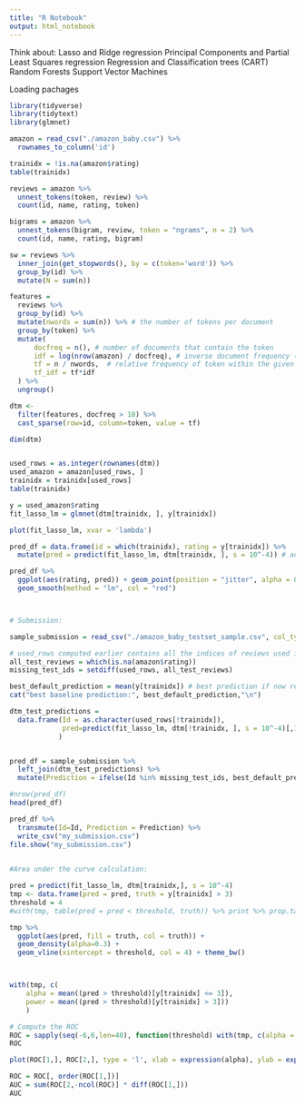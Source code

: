 ```yaml
---
title: "R Notebook"
output: html_notebook
---
```


Think about:
Lasso and Ridge regression
Principal Components and Partial Least Squares regression
Regression and Classification trees (CART)
Random Forests
Support Vector Machines



Loading pachages
```r
library(tidyverse) 
library(tidytext)
library(glmnet)

```

```r
amazon = read_csv("./amazon_baby.csv") %>%
  rownames_to_column('id')

```

```r
trainidx = !is.na(amazon$rating)
table(trainidx)

```

```r
reviews = amazon %>% 
  unnest_tokens(token, review) %>%
  count(id, name, rating, token)

bigrams = amazon %>% 
  unnest_tokens(bigram, review, token = "ngrams", n = 2) %>%
  count(id, name, rating, bigram)

sw = reviews %>% 
  inner_join(get_stopwords(), by = c(token='word')) %>% 
  group_by(id) %>% 
  mutate(N = sum(n))

```

```r
features = 
  reviews %>%
  group_by(id) %>%
  mutate(nwords = sum(n)) %>% # the number of tokens per document
  group_by(token) %>%
  mutate(
      docfreq = n(), # number of documents that contain the token
      idf = log(nrow(amazon) / docfreq), # inverse document frequency ('surprise')
      tf = n / nwords,  # relative frequency of token within the given document
      tf_idf = tf*idf
  ) %>%
  ungroup()
```

```r
dtm <- 
  filter(features, docfreq > 18) %>% 
  cast_sparse(row=id, column=token, value = tf) 

dim(dtm)


used_rows = as.integer(rownames(dtm))
used_amazon = amazon[used_rows, ]
trainidx = trainidx[used_rows]
table(trainidx)

```

```r
y = used_amazon$rating
fit_lasso_lm = glmnet(dtm[trainidx, ], y[trainidx])

plot(fit_lasso_lm, xvar = 'lambda')

pred_df = data.frame(id = which(trainidx), rating = y[trainidx]) %>%
  mutate(pred = predict(fit_lasso_lm, dtm[trainidx, ], s = 10^-4)) # add predictions

pred_df %>%
  ggplot(aes(rating, pred)) + geom_point(position = "jitter", alpha = 0.2) +
  geom_smooth(method = "lm", col = "red")




```



```r
# Submission:

sample_submission = read_csv("./amazon_baby_testset_sample.csv", col_types = cols(col_character(), col_double()))

# used_rows computed earlier contains all the indices of reviews used in dtm
all_test_reviews = which(is.na(amazon$rating))
missing_test_ids = setdiff(used_rows, all_test_reviews)

best_default_prediction = mean(y[trainidx]) # best prediction if now review features are available
cat("best baseline prediction:", best_default_prediction,"\n")

dtm_test_predictions = 
  data.frame(Id = as.character(used_rows[!trainidx]), 
             pred=predict(fit_lasso_lm, dtm[!trainidx, ], s = 10^-4)[,1]
            )


pred_df = sample_submission %>%
  left_join(dtm_test_predictions) %>%
  mutate(Prediction = ifelse(Id %in% missing_test_ids, best_default_prediction, pred)) # add predictions

#nrow(pred_df)
head(pred_df)

pred_df %>% 
  transmute(Id=Id, Prediction = Prediction) %>% 
  write_csv("my_submission.csv")
file.show("my_submission.csv")
  
```

```r
#Area under the curve calculation:

pred = predict(fit_lasso_lm, dtm[trainidx,], s = 10^-4)
tmp <- data.frame(pred = pred, truth = y[trainidx] > 3) 
threshold = 4
#with(tmp, table(pred = pred < threshold, truth)) %>% print %>% prop.table

tmp %>%
  ggplot(aes(pred, fill = truth, col = truth)) +
  geom_density(alpha=0.3) +
  geom_vline(xintercept = threshold, col = 4) + theme_bw()



with(tmp, c(
    alpha = mean((pred > threshold)[y[trainidx] <= 3]), 
    power = mean((pred > threshold)[y[trainidx] > 3]))
    )

# Compute the ROC
ROC = sapply(seq(-6,6,len=40), function(threshold) with(tmp, c(alpha = mean((pred > threshold)[y[trainidx] <= 3]), power = mean((pred > threshold)[y[trainidx] > 3]))))
ROC

plot(ROC[1,], ROC[2,], type = 'l', xlab = expression(alpha), ylab = expression(1-beta), main="ROC", xlim=0:1, ylim=0:1)

ROC = ROC[, order(ROC[1,])]
AUC = sum(ROC[2,-ncol(ROC)] * diff(ROC[1,]))
AUC

  
```



